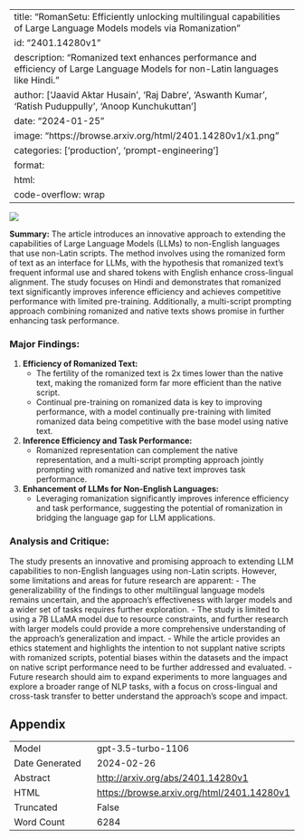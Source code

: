 
---
title: "RomanSetu: Efficiently unlocking multilingual capabilities of Large Language Models models via Romanization"
id: "2401.14280v1"
description: "Romanized text enhances performance and efficiency of Large Language Models for non-Latin languages like Hindi."
author: ['Jaavid Aktar Husain', 'Raj Dabre', 'Aswanth Kumar', 'Ratish Puduppully', 'Anoop Kunchukuttan']
date: "2024-01-25"
image: "https://browse.arxiv.org/html/2401.14280v1/x1.png"
categories: ['production', 'prompt-engineering']
format:
  html:
    code-overflow: wrap
---

![](https://browse.arxiv.org/html/2401.14280v1/x1.png)

**Summary:**
The article introduces an innovative approach to extending the capabilities of Large Language Models (LLMs) to non-English languages that use non-Latin scripts. The method involves using the romanized form of text as an interface for LLMs, with the hypothesis that romanized text's frequent informal use and shared tokens with English enhance cross-lingual alignment. The study focuses on Hindi and demonstrates that romanized text significantly improves inference efficiency and achieves competitive performance with limited pre-training. Additionally, a multi-script prompting approach combining romanized and native texts shows promise in further enhancing task performance.

### Major Findings:
1. **Efficiency of Romanized Text:**
    - The fertility of the romanized text is 2x times lower than the native text, making the romanized form far more efficient than the native script.
    - Continual pre-training on romanized data is key to improving performance, with a model continually pre-training with limited romanized data being competitive with the base model using native text.
2. **Inference Efficiency and Task Performance:**
    - Romanized representation can complement the native representation, and a multi-script prompting approach jointly prompting with romanized and native text improves task performance.
3. **Enhancement of LLMs for Non-English Languages:**
    - Leveraging romanization significantly improves inference efficiency and task performance, suggesting the potential of romanization in bridging the language gap for LLM applications.

### Analysis and Critique:
The study presents an innovative and promising approach to extending LLM capabilities to non-English languages using non-Latin scripts. However, some limitations and areas for future research are apparent:
- The generalizability of the findings to other multilingual language models remains uncertain, and the approach's effectiveness with larger models and a wider set of tasks requires further exploration.
- The study is limited to using a 7B LLaMA model due to resource constraints, and further research with larger models could provide a more comprehensive understanding of the approach's generalization and impact.
- While the article provides an ethics statement and highlights the intention to not supplant native scripts with romanized scripts, potential biases within the datasets and the impact on native script performance need to be further addressed and evaluated.
- Future research should aim to expand experiments to more languages and explore a broader range of NLP tasks, with a focus on cross-lingual and cross-task transfer to better understand the approach's scope and impact.

## Appendix

|          |          |
|----------|----------|
| Model     | gpt-3.5-turbo-1106       |
| Date Generated     | 2024-02-26       |
| Abstract | [http://arxiv.org/abs/2401.14280v1](http://arxiv.org/abs/2401.14280v1)        |
| HTML     | [https://browse.arxiv.org/html/2401.14280v1](https://browse.arxiv.org/html/2401.14280v1)       |
| Truncated       | False       |
| Word Count       | 6284       |
